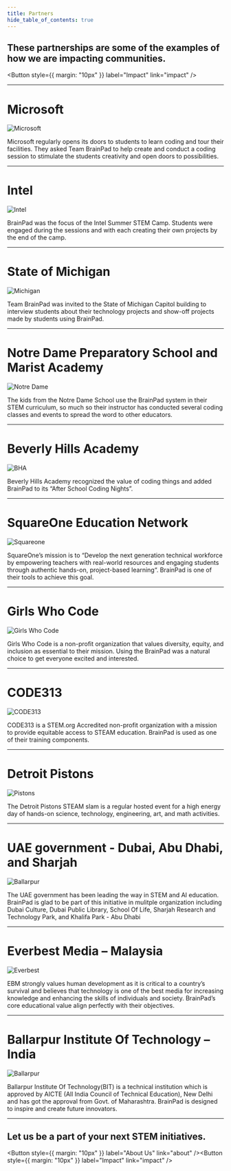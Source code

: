 ```yaml
---
title: Partners
hide_table_of_contents: true
---
```


<div style={{display: 'block',  justifyContent: 'center', alignItems: 'center', textAlign: 'center'}}>

<p
  style={{
    backgroundColor: "Moccasin",
    color: "black",
    padding: "10px 0px 1px 0px",
  }}
>

## These partnerships are some of the examples of how we are impacting communities.
<Button
  style={{ margin: "10px" }}
  label="Impact"
  link="impact"
/>

</p>

---

# Microsoft

![Microsoft](pathname:///img/partner-microsoft.png)

Microsoft regularly opens its doors to students to learn coding and tour their facilities. They asked Team BrainPad to help create and conduct a coding session to stimulate the students creativity and open doors to possibilities.

---

# Intel

![Intel](pathname:///img/partner-intel.png)

BrainPad was the focus of the Intel Summer STEM Camp. Students were engaged during the sessions and with each creating their own projects by the end of the camp.

---
# State of Michigan

![Michigan](pathname:///img/partner-michigan.png)

Team BrainPad was invited to the State of Michigan Capitol building to interview students about their technology projects and show-off projects made by students using BrainPad.

---

# Notre Dame Preparatory School and Marist Academy

![Notre Dame](pathname:///img/partner-notredame.png)

The kids from the Notre Dame School use the BrainPad system in their STEM curriculum, so much so their instructor has conducted several coding classes and events to spread the word to other educators.


---

# Beverly Hills Academy

![BHA](pathname:///img/partner-bha.png)

Beverly Hills Academy recognized the value of coding things and added BrainPad to its “After School Coding Nights”.


---

# SquareOne Education Network

![Squareone](pathname:///img/partner-squareone.png)

SquareOne’s mission is to “Develop the next generation technical workforce by empowering teachers with real-world resources and engaging students through authentic hands-on, project-based learning“. BrainPad is one of their tools to achieve this goal.


---

# Girls Who Code

![Girls Who Code](pathname:///img/partner-girlswhocode.png)

Girls Who Code is a non-profit organization that values diversity, equity, and inclusion as essential to their mission. Using the BrainPad was a natural choice to get everyone excited and interested.


---

# CODE313

![CODE313](pathname:///img/partner-code313.png)

CODE313 is a STEM.org Accredited non-profit organization with a mission to provide equitable access to STEAM education. BrainPad is used as one of their training components.


---

# Detroit Pistons

![Pistons](pathname:///img/partner-pistons.png)

The Detroit Pistons STEAM slam is a regular hosted event for a high energy day of hands-on science, technology, engineering, art, and math activities.


---
# UAE government - Dubai, Abu Dhabi, and Sharjah

![Ballarpur](pathname:///img/partner-dubai.png)

The UAE government has been leading the way in STEM and AI education. BrainPad is glad to be part of this initiative in mulitple organization including Dubai Culture, Dubai Public Library, School Of Life, Sharjah Research and Technology Park, and Khalifa Park - Abu Dhabi

---




# Everbest Media – Malaysia

![Everbest](pathname:///img/partner-everbest.png)

EBM strongly values human development as it is critical to a country’s survival and believes that technology is one of the best media for increasing knowledge and enhancing the skills of individuals and society. BrainPad’s core educational value align perfectly with their objectives.


---

# Ballarpur Institute Of Technology – India 

![Ballarpur](pathname:///img/partner-bit.png)

Ballarpur Institute Of Technology(BIT) is a technical institution which is approved by AICTE (All India Council of Technical Education), New Delhi and has got the approval from Govt. of Maharashtra. BrainPad is designed to inspire and create future innovators.

---


<p
  style={{
    backgroundColor: "Moccasin",
    color: "black",
    padding: "10px 0px 1px 0px",
  }}
>


## Let us be a part of your next STEM initiatives.
<Button
  style={{ margin: "10px" }}
  label="About Us"
  link="about"
/><Button
  style={{ margin: "10px" }}
  label="Impact"
  link="impact"
/>
</p>

</div>

